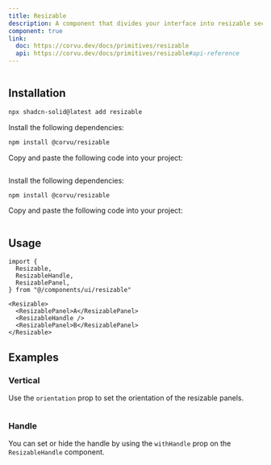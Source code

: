 ```yaml
---
title: Resizable
description: A component that divides your interface into resizable sections.
component: true
link:
  doc: https://corvu.dev/docs/primitives/resizable
  api: https://corvu.dev/docs/primitives/resizable#api-reference
---
```


<ComponentPreview name="resizable-demo" >

```tsx file=<rootDir>/src/registry/tailwindcss/examples/resizable-demo.tsx

```

</ComponentPreview>

## Installation

<ComponentInstallation >

```bash
npx shadcn-solid@latest add resizable
```

<Step >

<StepItem>Install the following dependencies:</StepItem>

```bash
npm install @corvu/resizable
```

<StepItem>Copy and paste the following code into your project:</StepItem>
```tsx file=<rootDir>/src/registry/tailwindcss/ui/resizable.tsx
```

</Step>

<Step >

<StepItem>Install the following dependencies:</StepItem>

```bash
npm install @corvu/resizable
```

<StepItem>Copy and paste the following code into your project:</StepItem>
```tsx file=<rootDir>/../packages/unocss/ui/resizable.tsx
```

</Step>

</ComponentInstallation>

## Usage

```tsx
import {
  Resizable,
  ResizableHandle,
  ResizablePanel,
} from "@/components/ui/resizable"
```

```tsx
<Resizable>
  <ResizablePanel>A</ResizablePanel>
  <ResizableHandle />
  <ResizablePanel>B</ResizablePanel>
</Resizable>
```

## Examples

### Vertical

Use the `orientation` prop to set the orientation of the resizable panels.

<ComponentPreview name="resizable-vertical-demo" >

```tsx file=<rootDir>/src/registry/tailwindcss/examples/resizable-vertical-demo.tsx

```

</ComponentPreview>

### Handle

You can set or hide the handle by using the `withHandle` prop on the `ResizableHandle` component.

<ComponentPreview name="resizable-with-handle-demo" >

```tsx file=<rootDir>/src/registry/tailwindcss/examples/resizable-with-handle-demo.tsx

```

</ComponentPreview>
